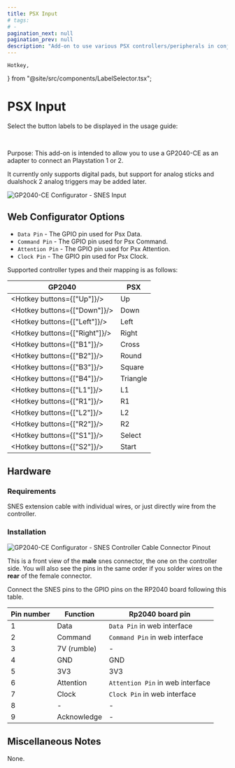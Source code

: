 ```yaml
---
title: PSX Input
# tags:
# -
pagination_next: null
pagination_prev: null
description: "Add-on to use various PSX controllers/peripherals in conjunction with GP2040-CE to send inputs to supported systems"
---
```


	Hotkey,
} from "@site/src/components/LabelSelector.tsx";

# PSX Input

Select the button labels to be displayed in the usage guide:

<InputLabelSelector />
<br />

Purpose: This add-on is intended to allow you to use a GP2040-CE as an adapter to connect an Playstation 1 or 2.

It currently only supports digital pads, but support for analog sticks and dualshock 2 analog triggers may be added later.

![GP2040-CE Configurator - SNES Input](../assets/images/gpc-add-ons-psx-input.png)

## Web Configurator Options

- `Data Pin` - The GPIO pin used for Psx Data.
- `Command Pin` - The GPIO pin used for Psx Command.
- `Attention Pin` - The GPIO pin used for Psx Attention.
- `Clock Pin` - The GPIO pin used for Psx Clock.

Supported controller types and their mapping is as follows:

| GP2040                        | PSX      |
| ----------------------------- | ---------|
| <Hotkey buttons={["Up"]}/>    | Up       |
| <Hotkey buttons={["Down"]}/>  | Down     |
| <Hotkey buttons={["Left"]}/>  | Left     |
| <Hotkey buttons={["Right"]}/> | Right    |
| <Hotkey buttons={["B1"]}/>    | Cross    |
| <Hotkey buttons={["B2"]}/>    | Round    |
| <Hotkey buttons={["B3"]}/>    | Square   |
| <Hotkey buttons={["B4"]}/>    | Triangle |
| <Hotkey buttons={["L1"]}/>    | L1       |
| <Hotkey buttons={["R1"]}/>    | R1       |
| <Hotkey buttons={["L2"]}/>    | L2       |
| <Hotkey buttons={["R2"]}/>    | R2       |
| <Hotkey buttons={["S1"]}/>    | Select   |
| <Hotkey buttons={["S2"]}/>    | Start    |

## Hardware

### Requirements

SNES extension cable with individual wires, or just directly wire from the controller.

### Installation

![GP2040-CE Configurator - SNES Controller Cable Connector Pinout](../assets/images/gpc-add-ons-psx-input-pinout.svg)

This is a front view of the **male** snes connector, the one on the controller side.
You will also see the pins in the same order if you solder wires on the **rear** of the female connector.

Connect the SNES pins to the GPIO pins on the RP2040 board following this table.

| Pin number | Function      | Rp2040 board pin                 |
|------------|---------------|----------------------------------|
| 1          | Data          | `Data Pin` in web interface      |
| 2          | Command       | `Command Pin` in web interface   |
| 3          | 7V (rumble)   | -                                |
| 4          | GND           | GND                              |
| 5          | 3V3           | 3V3                              |
| 6          | Attention     | `Attention Pin` in web interface |
| 7          | Clock         | `Clock Pin` in web interface     |
| 8          | -             | -                                |
| 9          | Acknowledge   | -                                |

## Miscellaneous Notes

None.
